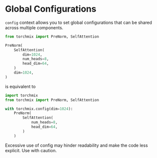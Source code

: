 
# Global Configurations

`config` context allows you to set global configurations that can be shared across multiple components.

```python copy
from torchmix import PreNorm, SelfAttention

PreNorm(
    SelfAttention(
        dim=1024,
        num_heads=8,
        head_dim=64,
    )
    dim=1024,
)
```

is equivalent to

```python copy
import torchmix
from torchmix import PreNorm, SelfAttention

with torchmix.config(dim=1024):
    PreNorm(
        SelfAttention(
            num_heads=8,
            head_dim=64,
        )
    )
```

<Callout type="warning" emoji="💡">
  Excessive use of config may hinder readability and make the code less
  explicit. Use with caution.
</Callout>
